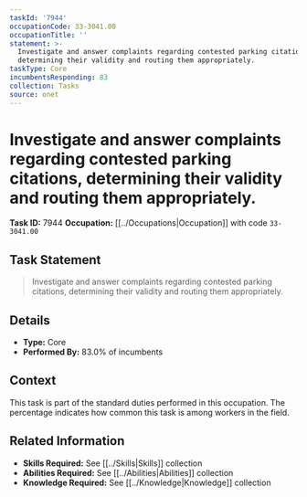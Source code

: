 ```yaml
---
taskId: '7944'
occupationCode: 33-3041.00
occupationTitle: ''
statement: >-
  Investigate and answer complaints regarding contested parking citations,
  determining their validity and routing them appropriately.
taskType: Core
incumbentsResponding: 83
collection: Tasks
source: onet
---
```

# Investigate and answer complaints regarding contested parking citations, determining their validity and routing them appropriately.

**Task ID:** 7944
**Occupation:** [[../Occupations|Occupation]] with code `33-3041.00`

## Task Statement

> Investigate and answer complaints regarding contested parking citations, determining their validity and routing them appropriately.

## Details

- **Type:** Core
- **Performed By:** 83.0% of incumbents

## Context

This task is part of the standard duties performed in this occupation. The percentage indicates how common this task is among workers in the field.

## Related Information

- **Skills Required:** See [[../Skills|Skills]] collection
- **Abilities Required:** See [[../Abilities|Abilities]] collection
- **Knowledge Required:** See [[../Knowledge|Knowledge]] collection
